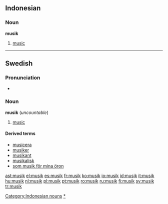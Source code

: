 {{also|Musik}}
==Indonesian==

===Noun===
'''musik'''

# [[music]]

[[Category:Indonesian nouns]]

----

==Swedish==

===Pronunciation===
* {{audio|Sv-musik.ogg|audio}}

===Noun===
{{sv-noun-unc-irreg-c|2=musiken}}
'''musik''' {{c}} (''uncountable'')

# [[music]]

====Derived terms====
* [[musicera]]
* [[musiker]]
* [[musikant]]
* [[musikalisk]]
* [[som musik för mina öron]]

[[Category:sv:Music|*]]

[[ast:musik]]
[[el:musik]]
[[es:musik]]
[[fr:musik]]
[[ko:musik]]
[[io:musik]]
[[id:musik]]
[[it:musik]]
[[hu:musik]]
[[nl:musik]]
[[pl:musik]]
[[pt:musik]]
[[ro:musik]]
[[ru:musik]]
[[fi:musik]]
[[sv:musik]]
[[tr:musik]]